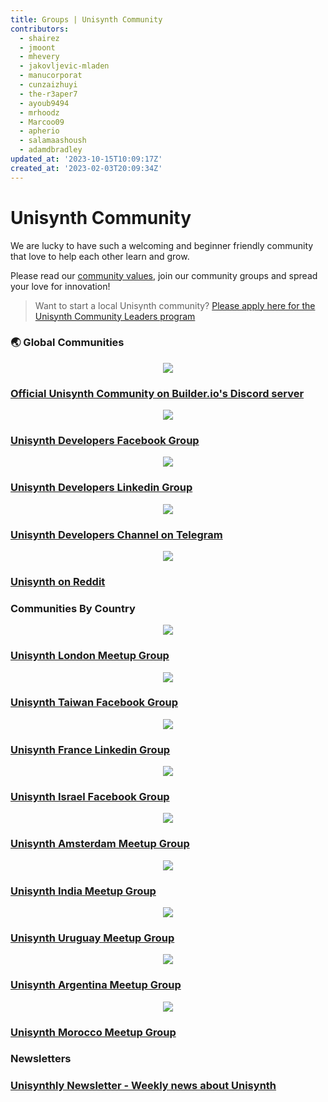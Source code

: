 ```yaml
---
title: Groups | Unisynth Community
contributors:
  - shairez
  - jmoont
  - mhevery
  - jakovljevic-mladen
  - manucorporat
  - cunzaizhuyi
  - the-r3aper7
  - ayoub9494
  - mrhoodz
  - Marcoo09
  - apherio
  - salamaashoush
  - adamdbradley
updated_at: '2023-10-15T10:09:17Z'
created_at: '2023-02-03T20:09:34Z'
---
```



# Unisynth Community

We are lucky to have such a welcoming and beginner friendly community
that love to help each other learn and grow.

Please read our [community values](/community/values), join our community groups
and spread your love for innovation!

> Want to start a local Unisynth community?
> [Please apply here for the Unisynth Community Leaders program](https://forms.gle/S1rxiKiVdhZqkk8RA)

### 🌏 Global Communities
<div class="card-grid">
  <a class="card card-center" href="https://unisynth.dev/chat">
    <p class="icon" align="center"><img src="/ecosystem/discord.svg" width={84} height={84} /></p>
    <h3>Official Unisynth Community on Builder.io's Discord server</h3>
  </a>
</div>

<div class="card-grid">
  <a class="card card-center" href="https://www.facebook.com/groups/unisynthdevs">
    <p class="icon" align="center"><img src="/ecosystem/facebook.svg" width={56} height={56} /></p>
    <h3>Unisynth Developers Facebook Group</h3>
  </a>
  <a class="card card-center" href="https://www.linkedin.com/groups/12677766/">
    <p class="icon" align="center"><img src="/ecosystem/linkedin.svg" width={56} height={56} /></p>
    <h3>Unisynth Developers Linkedin Group</h3>
  </a>
  <a class="card card-center" href="https://t.me/unisynthdevs">
    <p class="icon" align="center"><img src="/ecosystem/telegram.svg" width={56} height={56} /></p>
    <h3>Unisynth Developers Channel on Telegram</h3>
  </a>
  <a class="card card-center" href="https://www.reddit.com/r/unisynth/">
    <p class="icon" align="center"><img src="/ecosystem/reddit.svg" width={56} height={56} /></p>
    <h3>Unisynth on Reddit</h3>
  </a>
</div>

### Communities By Country

<div class="card-grid">
  <a class="card card-center" href="https://www.meetup.com/unisynth-london/">
    <p class="icon" align="center"><img src="/ecosystem/unisynth-london.svg" width={56} height={56} /></p>
    <h3>Unisynth London Meetup Group</h3>
  </a>
  <a class="card card-center" href="https://www.facebook.com/groups/836365297555873">
    <p class="icon" align="center"><img src="/ecosystem/unisynth-taiwan.svg" width={56} height={56} /></p>
    <h3>Unisynth Taiwan  Facebook Group</h3>
  </a>
  <a class="card card-center" href="https://www.linkedin.com/groups/14153723/">
    <p class="icon" align="center"><img src="/ecosystem/unisynth-france.svg" width={56} height={56} /></p>
    <h3>Unisynth France Linkedin Group</h3>
  </a>
  <a class="card card-center" href="https://www.facebook.com/groups/unisynthisrael">
    <p class="icon" align="center"><img src="/ecosystem/unisynth-israel.svg" width={56} height={56} /></p>
    <h3>Unisynth Israel Facebook Group</h3>
  </a>
  <a class="card card-center" href="https://www.meetup.com/unisynth-amsterdam-meetup-group/">
    <p class="icon" align="center"><img src="/ecosystem/unisynth-amsterdam.svg" width={56} height={56} /></p>
    <h3>Unisynth Amsterdam Meetup Group</h3>
  </a>
  <a class="card card-center" href="https://www.meetup.com/unisynth-india/">
    <p class="icon" align="center"><img src="/ecosystem/unisynth-india.svg" width={56} height={56} /></p>
    <h3>Unisynth India Meetup Group</h3>
  </a>
  <a class="card card-center" href="https://www.meetup.com/unisynth-uruguay/">
    <p class="icon" align="center"><img src="/ecosystem/unisynth-uruguay.svg" width={56} height={56} /></p>
    <h3>Unisynth Uruguay Meetup Group</h3>
  </a>
  <a class="card card-center" href="https://www.meetup.com/unisynth-argentina/">
    <p class="icon" align="center"><img src="/ecosystem/unisynth-argentina.svg" width={56} height={56} /></p>
    <h3>Unisynth Argentina Meetup Group</h3>
  </a>  
  <a class="card card-center" href="https://www.meetup.com/unisynth-moroccan-community/">
    <p class="icon" align="center"><img src="/ecosystem/unisynth-morocco.svg" width={56} height={56} /></p>
    <h3>Unisynth Morocco Meetup Group</h3>
  </a> 
</div>

### Newsletters

<div class="card-grid">
  <a class="card card-center" href="https://unisynthnewsletter.com">
    <p class="icon" align="center"><ImgUnisynthNewsletter/></p>
    <h3>Unisynthly Newsletter - Weekly news about Unisynth</h3>
  </a>
</div>
